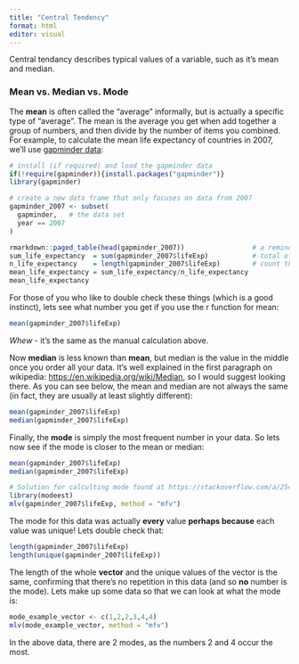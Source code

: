 ```yaml
---
title: "Central Tendency"
format: html
editor: visual
---
```

Central tendancy describes typical values of a variable, such as it's mean and median.

### Mean vs. Median vs. Mode
The **mean** is often called the "average" informally, but is actually a specific type of "average". The mean is the average you get when add together a group of numbers, and then divide by the number of items you combined. For example, to calculate the mean life expectancy of countries in 2007, we'll use <a href="https://www.gapminder.org/">gapminder data</a>:

```r
# install (if required) and load the gapminder data
if(!require(gapminder)){install.packages("gapminder")}
library(gapminder)

# create a new data frame that only focuses on data from 2007
gapminder_2007 <- subset(
  gapminder,   # the data set
  year == 2007     
)

rmarkdown::paged_table(head(gapminder_2007))                 # a reminder of the data frame
sum_life_expectancy  = sum(gapminder_2007$lifeExp)           # total of all years
n_life_expectancy    = length(gapminder_2007$lifeExp)        # count the people
mean_life_expectancy = sum_life_expectancy/n_life_expectancy 
mean_life_expectancy
```
For those of you who like to double check these things (which is a good instinct), lets see what number you get if you use the r function for mean:

```r
mean(gapminder_2007$lifeExp)
```
*Whew* - it's the same as the manual calculation above. 

Now **median** is less known than **mean**, but median is the value in the middle once you order all your data. It's well explained in the first paragraph on wikipedia: <a href="https://en.wikipedia.org/wiki/Median" target="_blank">https://en.wikipedia.org/wiki/Median</a>, so I would suggest looking there. As you can see below, the mean and median are not always the same (in fact, they are usually at least slightly different):

```r
mean(gapminder_2007$lifeExp)
median(gapminder_2007$lifeExp)
```

Finally, the **mode** is simply the most frequent number in your data. So lets now see if the mode is closer to the mean or median:

```r
mean(gapminder_2007$lifeExp)
median(gapminder_2007$lifeExp)

# Solution for calculting mode found at https://stackoverflow.com/a/2547918 as there doesn't seem to be a native function:
library(modeest)
mlv(gapminder_2007$lifeExp, method = "mfv")

```

The mode for this data was actually **every** value **perhaps because** each value was unique! Lets double check that:

```r
length(gapminder_2007$lifeExp)
length(unique(gapminder_2007$lifeExp))
```

The length of the whole **vector** and the unique values of the vector is the same, confirming that there's no repetition in this data (and so **no** number is the mode). Lets make up some data so that we can look at what the mode is:

```r
mode_example_vector <- c(1,2,2,3,4,4)
mlv(mode_example_vector, method = "mfv")
```
In the above data, there are 2 modes, as the numbers 2 and 4 occur the most.